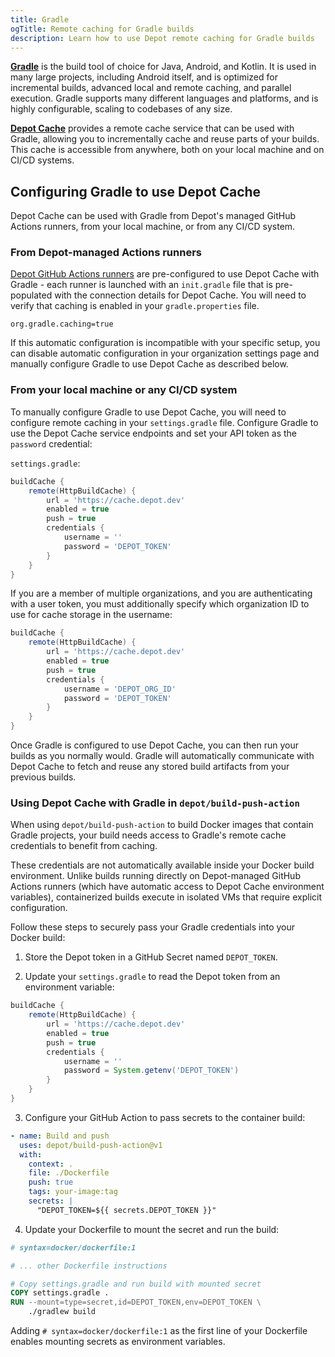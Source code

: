 ```yaml
---
title: Gradle
ogTitle: Remote caching for Gradle builds
description: Learn how to use Depot remote caching for Gradle builds
---
```


[**Gradle**](https://gradle.org/) is the build tool of choice for Java, Android, and Kotlin. It is used in many large projects, including Android itself, and is optimized for incremental builds, advanced local and remote caching, and parallel execution. Gradle supports many different languages and platforms, and is highly configurable, scaling to codebases of any size.

[**Depot Cache**](/docs/cache/overview) provides a remote cache service that can be used with Gradle, allowing you to incrementally cache and reuse parts of your builds. This cache is accessible from anywhere, both on your local machine and on CI/CD systems.

## Configuring Gradle to use Depot Cache

Depot Cache can be used with Gradle from Depot's managed GitHub Actions runners, from your local machine, or from any CI/CD system.

### From Depot-managed Actions runners

[Depot GitHub Actions runners](/docs/github-actions/overview) are pre-configured to use Depot Cache with Gradle - each runner is launched with an `init.gradle` file that is pre-populated with the connection details for Depot Cache. You will need to verify that caching is enabled in your `gradle.properties` file.

```properties
org.gradle.caching=true
```

If this automatic configuration is incompatible with your specific setup, you can disable automatic configuration in your organization settings page and manually configure Gradle to use Depot Cache as described below.

### From your local machine or any CI/CD system

To manually configure Gradle to use Depot Cache, you will need to configure remote caching in your `settings.gradle` file. Configure Gradle to use the Depot Cache service endpoints and set your API token as the `password` credential:

`settings.gradle`:

```groovy
buildCache {
    remote(HttpBuildCache) {
        url = 'https://cache.depot.dev'
        enabled = true
        push = true
        credentials {
            username = ''
            password = 'DEPOT_TOKEN'
        }
    }
}
```

If you are a member of multiple organizations, and you are authenticating with a user token, you must additionally specify which organization ID to use for cache storage in the username:

```groovy
buildCache {
    remote(HttpBuildCache) {
        url = 'https://cache.depot.dev'
        enabled = true
        push = true
        credentials {
            username = 'DEPOT_ORG_ID'
            password = 'DEPOT_TOKEN'
        }
    }
}
```

Once Gradle is configured to use Depot Cache, you can then run your builds as you normally would. Gradle will automatically communicate with Depot Cache to fetch and reuse any stored build artifacts from your previous builds.

### Using Depot Cache with Gradle in `depot/build-push-action`

When using `depot/build-push-action` to build Docker images that contain Gradle projects, your build needs access to Gradle's remote cache credentials to benefit from caching.

These credentials are not automatically available inside your Docker build environment. Unlike builds running directly on Depot-managed GitHub Actions runners (which have automatic access to Depot Cache environment variables), containerized builds execute in isolated VMs that require explicit configuration.

Follow these steps to securely pass your Gradle credentials into your Docker build:

1. Store the Depot token in a GitHub Secret named `DEPOT_TOKEN`.

2. Update your `settings.gradle` to read the Depot token from an environment variable:

```groovy
buildCache {
    remote(HttpBuildCache) {
        url = 'https://cache.depot.dev'
        enabled = true
        push = true
        credentials {
            username = ''
            password = System.getenv('DEPOT_TOKEN')
        }
    }
}
```

3. Configure your GitHub Action to pass secrets to the container build:

```yaml
- name: Build and push
  uses: depot/build-push-action@v1
  with:
    context: .
    file: ./Dockerfile
    push: true
    tags: your-image:tag
    secrets: |
      "DEPOT_TOKEN=${{ secrets.DEPOT_TOKEN }}"
```

4. Update your Dockerfile to mount the secret and run the build:

```dockerfile
# syntax=docker/dockerfile:1

# ... other Dockerfile instructions

# Copy settings.gradle and run build with mounted secret
COPY settings.gradle .
RUN --mount=type=secret,id=DEPOT_TOKEN,env=DEPOT_TOKEN \
    ./gradlew build
```

Adding `# syntax=docker/dockerfile:1` as the first line of your Dockerfile enables mounting secrets as environment variables.
